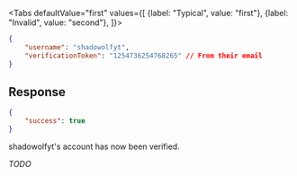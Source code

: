<Tabs
    defaultValue="first"
    values={[
        {label: "Typical", value: "first"},
        {label: "Invalid", value: "second"},
    ]}>
<TabItem value="first">

```json
{
    "username": "shadowolfyt",
    "verificationToken": "1254736254768265" // From their email
}
```

## Response

```json
{
    "success": true
}
```

shadowolfyt's account has now been verified.

</TabItem>
<TabItem value="second">

*TODO*

</TabItem>
</Tabs>
